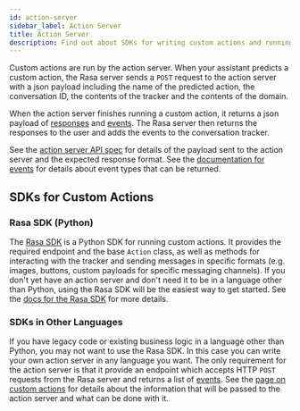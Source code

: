 ```yaml
---
id: action-server
sidebar_label: Action Server
title: Action Server
description: Find out about SDKs for writing custom actions and running the action server
---
```


Custom actions are run by the action server. 
When your assistant predicts a custom action, the Rasa server sends 
a `POST` request to the action server with a json payload including
the name of the predicted action,
the conversation ID, the contents of the tracker and the contents of the domain.

When the action server finishes running a custom action, it returns a json payload
of [responses](responses.mdx) and [events](events.mdx). The Rasa server then returns
the responses to the user and adds the events
to the conversation tracker. 

See the [action server API spec](action-server-api.mdx) for details of the payload sent to the action server
and the expected response format.
See the [documentation for events](events.mdx) for details
about event types that can be returned.


## SDKs for Custom Actions

### Rasa SDK (Python)

The [Rasa SDK]() is a Python SDK for running custom actions. It provides
the required endpoint and the base `Action` class, as well as methods for interacting
with the tracker and sending messages in specific formats (e.g. images, buttons, custom payloads for 
specific messaging channels). If you don't yet have an action server and don't need it
to be in a language other than Python, using the Rasa SDK will be the easiest way
to get started.
See the [docs for the Rasa SDK]() for more details.

### SDKs in Other Languages

If you have legacy code or existing business logic in a language 
other than Python, you may not want to use the Rasa SDK. In this case you can write
your own action server in any language you want. The only requirement
for the action server is that it provide an endpoint which accepts HTTP `POST` requests
from the Rasa server and returns a list of [events](events.mdx). 
See the [page on custom actions]() for details about the information that will be passed
to the action server and what can be done with it.
